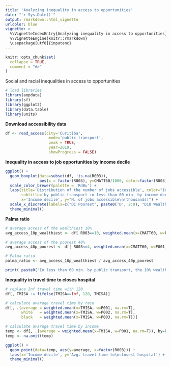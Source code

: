 ```yaml
---
title: 'Analyzing inequality in access to opportunities'
date: "`r Sys.Date()`"
output: rmarkdown::html_vignette
urlcolor: blue
vignette: >
  %\VignetteIndexEntry{Analyzing inequality in access to opportunities} 
  %\VignetteEngine{knitr::rmarkdown} 
  \usepackage[utf8]{inputenc}
---
```


```r
knitr::opts_chunk$set(
  collapse = TRUE,
  comment = "#>"
)

```


Social and racial inequalities in access to opportunities

```r
# load libraries
library(aopdata)
library(sf)
library(ggplot2)
library(data.table)
library(units)
```


**Download accessibility data**

```r

df <- read_access(city='Curitiba',
                   mode='public_transport',
                   peak = TRUE,
                   year=2019,
                   showProgress = FALSE)
```


**Inequality in access to job opportunities by income decile**

```r

ggplot() +
  geom_boxplot(data=subset(df, !is.na(R003)),
               aes(x = factor(R003), y=CMATT60/1000, color=factor(R003))) +
  scale_color_brewer(palette = 'RdBu') +
  labs(title='Distribution of the number of jobs accessible', color="Income\ndecile",
       subtitle='by public transport in less than 60 min. by income decile',
       x='Income decile', y="N. of jobs accessible\n(thousands)") +
  scale_x_discrete(labels=c("D1 Poorest", paste0('D', 2:9), "D10 Wealthiest")) +
  theme_minimal()


```

**Palma ratio**

```r

# average access of the wealthiest 10%
avg_access_10p_wealthiest <- df[ R003==10, weighted.mean(x=CMATT60, w=P001, na.rm=T)]

# average access of the poorest 40%
avg_access_40p_poorest <- df[ R003<=4, weighted.mean(x=CMATT60, w=P001, na.rm=T)]

# Palma ratio
palma_ratio <- avg_access_10p_wealthiest / avg_access_40p_poorest                

print( paste0('In less than 60 min. by public transport, the 10% wealthiest population could access on average ', round(palma_ratio,1), ' times more job opportunites than the 40% poorest people') )

```


**Inequality in travel time to closes hospital**

```r

# replace Inf travel time with 120
df[, TMISA := fifelse(TMISA==Inf, 120, TMISA)]

# calculate avarage travel time by race
df[, .(average = weighted.mean(x=TMISA, w=P001, na.rm=T),
       white   = weighted.mean(x=TMISA, w=P002, na.rm=T),
       black   = weighted.mean(x=TMISA, w=P003, na.rm=T))]

# calculate avarage travel time by income
temp <- df[, .(average = weighted.mean(x=TMISA, w=P001, na.rm=T)), by=R003]
temp <- na.omit(temp)

ggplot() + 
  geom_point(data=temp, aes(y=average, x=factor(R003))) +
  labs(x='Income decile', y='Avg. travel time to\nclosest hospital') +
  theme_minimal()


```

